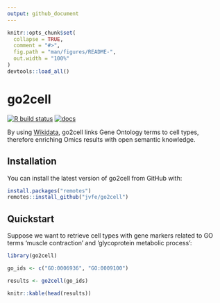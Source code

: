 ```yaml
---
output: github_document
---
```


<!-- README.md is generated from README.Rmd. Please edit that file -->

```r
knitr::opts_chunk$set(
  collapse = TRUE,
  comment = "#>",
  fig.path = "man/figures/README-",
  out.width = "100%"
)
devtools::load_all()
```

# go2cell


<!-- badges: start -->
[![R build status](https://github.com/jvfe/go2cell/workflows/R-CMD-check/badge.svg)](https://github.com/jvfe/go2cell/actions)
[![docs](https://github.com/jvfe/go2cell/workflows/pkgdown/badge.svg)](https://jvfe.github.io/go2cell/index.html)
<!-- badges: end -->

By using [Wikidata](https://www.wikidata.org/wiki/Wikidata:Main_Page), go2cell links Gene Ontology terms to cell types, therefore enriching Omics results with open semantic knowledge.

## Installation

You can install the latest version of go2cell from GitHub with:

```r
install.packages("remotes")
remotes::install_github("jvfe/go2cell")
```

## Quickstart

Suppose we want to retrieve cell types with gene markers 
related to GO terms 'muscle contraction' and 'glycoprotein metabolic process':

```r
library(go2cell)

go_ids <- c("GO:0006936", "GO:0009100")

results <- go2cell(go_ids)
```

```r
knitr::kable(head(results))
```

